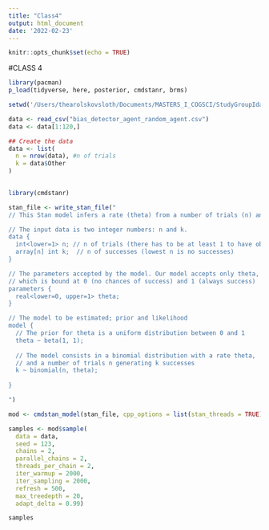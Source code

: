 ```yaml
---
title: "Class4"
output: html_document
date: '2022-02-23'
---
```


```r
knitr::opts_chunk$set(echo = TRUE)
```

#CLASS 4

```r
library(pacman)
p_load(tidyverse, here, posterior, cmdstanr, brms)

setwd('/Users/thearolskovsloth/Documents/MASTERS_I_COGSCI/StudyGroupIdaTheaKiri/Assignment 2, ACM/')

data <- read_csv("bias_detector_agent_random_agent.csv")
data <- data[1:120,]

## Create the data
data <- list(
  n = nrow(data), #n of trials
  k = data$Other
)
  
```


```r
library(cmdstanr)

stan_file <- write_stan_file("
// This Stan model infers a rate (theta) from a number of trials (n) and successes (k)

// The input data is two integer numbers: n and k.
data {
  int<lower=1> n; // n of trials (there has to be at least 1 to have observable data) 
  array[n] int k;  // n of successes (lowest n is no successes)
}

// The parameters accepted by the model. Our model accepts only theta, the rate, 
// which is bound at 0 (no chances of success) and 1 (always success)
parameters {
  real<lower=0, upper=1> theta;
}

// The model to be estimated; prior and likelihood
model {
  // The prior for theta is a uniform distribution between 0 and 1
  theta ~ beta(1, 1);
  
  // The model consists in a binomial distribution with a rate theta, 
  // and a number of trials n generating k successes
  k ~ binomial(n, theta);
  
}

")
```

```r
mod <- cmdstan_model(stan_file, cpp_options = list(stan_threads = TRUE), pedantic = TRUE)

samples <- mod$sample(
  data = data,
  seed = 123,
  chains = 2,
  parallel_chains = 2,
  threads_per_chain = 2,
  iter_warmup = 2000,
  iter_sampling = 2000,
  refresh = 500,
  max_treedepth = 20,
  adapt_delta = 0.99)

samples

```

